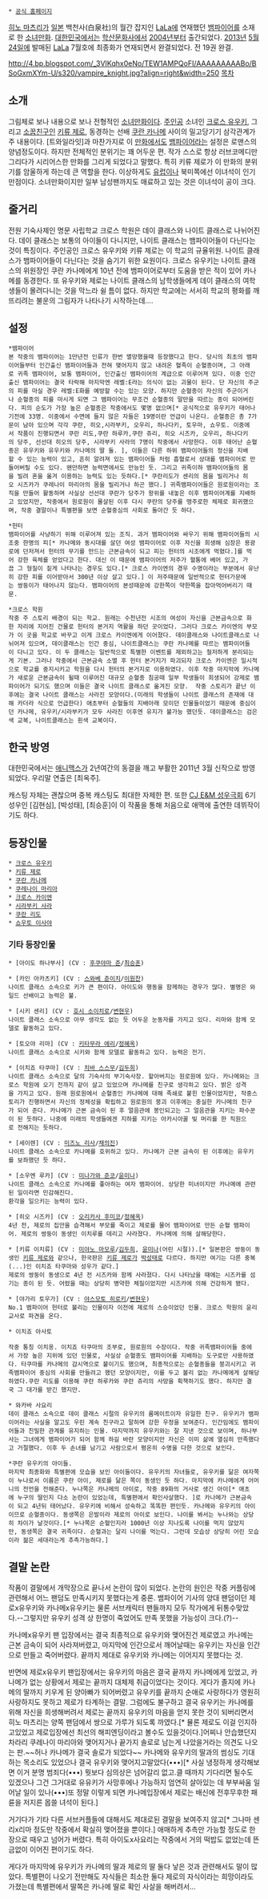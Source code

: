 {{{+1 ヴァンパイア騎士 / Vampire Knight}}}

 * [http://www.tv-tokyo.co.jp/anime/vampire-knight/ 공식 홈페이지]

[[히노 마츠리]]가 [[일본]] 백천사(白泉社)의 월간 잡지인 [[LaLa]]에 연재했던 [[뱀파이어]]를 소재로 한 [[소녀만화]]. [[대한민국]]에서는 [[학산문화사]]에서 [[2004년]]부터 출간되었다. [[2013년]] [[5월 24일]]에 발매된 [[LaLa]] 7월호에 최종화가 연재되면서 완결되었다. 전 19권 완결.

http://4.bp.blogspot.com/_3VIKqhx0eNo/TEW1AMPQoFI/AAAAAAAAABo/BSoGxmXYm-U/s320/vampire_knight.jpg?align=right&width=250 [[목차]]

== 소개 ==
그림체로 보나 내용으로 보나 전형적인 [[소녀만화]]이다. [[주인공]] 소녀인 [[크로스 유우키]], 그리고 [[소꿉친구]]인 [[키류 제로]], 동경하는 선배 [[쿠란 카나메]] 사이의 밀고당기기 삼각관계가 주 내용이다. [트와일라잇]과 마찬가지로 이 [[만화]]에서도 [[뱀파이어]]라는 설정은 로맨스의 양념정도이다. 하지만 전체적인 분위기는 꽤 어두운 편. 작가 스스로 항상 러브코메디만 그리다가 시리어스한 만화를 그리게 되었다고 말했다. 특히 키류 제로가 이 만화의 분위기를 암울하게 하는데 큰 역할을 한다. 이상하게도 [[유럽]]이나 북미쪽에선 이녀석이 인기만점이다. 소녀만화이지만 일부 남성팬까지도 매료하고 있는 것은 이녀석이 공이 크다.
== 줄거리 ==
전원 기숙사제인 명문 사립학교 크로스 학원은 데이 클래스와 나이트 클래스로 나뉘어진다. 데이 클래스는 보통의 아이들이 다니지만, 나이트 클래스는 뱀파이어들이 다닌다는 것이 특징이다. 주인공인 크로스 유우키와 키류 제로는 이 학교의 규율위원. 나이트 클래스가 뱀파이어들이 다닌다는 것을 숨기기 위한 요원이다. 크로스 유우키는 나이트 클래스의 위원장인 쿠란 카나메에게 10년 전에 뱀파이어로부터 도움을 받은 적이 있어 카나메를 동경한다. 또 유우키와 제로는 나이트 클래스의 남학생들에게 데이 클래스의 여학생들이 몰려다니는 것을 막느라 쉴 틈이 없다. 하지만 학교에는 서서히 학교의 평화를 깨뜨리려는 불운의 그림자가 나타나기 시작하는데….

== 설정 ==

 *뱀파이어
 본 작중의 뱀파이어는 1만년전 인류가 한번 멸망했을때 등장했다고 한다. 당시의 최초의 뱀파이어들부터 인간출신 뱀파이어들과 전혀 맺어지지 않고 내려온 혈족이 순혈종이며, 그 아래로 귀족 뱀파이어, 보통 뱀파이어, 인간출신 뱀파이어의 계급으로 이루어져 있다. 이중 인간출신 뱀파이어는 결국 타락해 마지막엔 레벨:E라는 의식이 없는 괴물이 된다. 단 자신의 주군의 피를 마실 경우 레벨:E화를 예방할 수는 있는 모양. 하지만 순혈종이 자신의 주군이거나 순혈종의 피를 마시게 되면 그 뱀파이어는 무조건 순혈종의 말만을 따르는 종이 되어버린다. 피의 순도가 가장 높은 순혈종은 작중에서도 몇명 없으며[* 공식적으로 유우키가 태어나기전에 33명. 이중에서 수면에 들지 않은 자들은 19명이란 언급이 나온다. 순혈종은 총 7가문이 남아 있으며 각각 쿠란, 히오,시라부키, 오우리, 하나다키, 토우마, 쇼우토. 이중에서 작품이 진행되면서 쿠란 리도,쿠란 하루카,쿠란 쥬리, 히오 시즈카, 오우리, 하나다키의 당주, 선선대 히오의 당주, 시라부키 사라의 7명이 작중에서 사망한다. 이후 태어난 순혈종은 유우키와 유우키와 카나메의 딸 둘. ], 이들은 다른 하위 뱀파이어들의 정신을 지배할 수 있는 능력이 있고, 흔히 알려져 있는 뱀파이어들 처럼 흡혈로서 상대를 뱀파이어로 만들어버릴 수도 있다. 왠만하면 능력면에서도 만능인 듯. 그리고 귀족이하 뱀파이어들의 몸을 빌려 혼을 옮겨 이용하는 능력도 있는 듯하다.[* 쿠란리도가 센리의 몸을 빌리거나 히오 시즈카가 쿠레나이 마리아의 몸을 빌리거나 하곤 했다.] 귀족뱀파이어들은 원로원이라는 조직을 만들어 활동하며 사실상 선선대 쿠란가 당주가 왕위를 내놓은 이후 뱀파이어계를 지배하고 있었지만, 작중에서 원로원이 몰살된 이후 다시 쿠란의 당주를 맹주로한 체제로 회귀했으며, 작중 결말이나 특별편을 보면 순혈중심의 사회로 돌아간 듯 하다.

 
 *헌터
 뱀파이어를 사냥하기 위해 이루어져 있는 조직. 과거 뱀파이어와 싸우기 위해 뱀파이어들의 시조중 한명의 피[* 카나메와 동시대를 살던 여성 뱀파이어로 이후 자신을 희생해 심장은 용광로에 던저져서 헌터의 무기를 만드는 근본금속이 되고 피는 헌터의 시조에게 먹혔다.]를 먹어 강한 육체를 얻었다고 한다. 대신 이 때문에 뱀파이어의 저주가 혈통에 베어 있고, 가끔 그 형질이 짙게 나타나는 경우도 있다.[* 크로스 카이엔의 경우 수명이라는 부분에서 유난히 강한 피를 이어받아서 300년 이상 살고 있다.] 이 저주때문에 일반적으로 헌터가문에는 쌍둥이가 태어나지 않는다. 뱀파이어의 본성때문에 강한쪽이 약한쪽을 잡아먹어버리기 때문.


 *크로스 학원
 작중 주 스토리 배경이 되는 학교. 원래는 수천년전 시조의 여성이 자신을 근본금속으로 화한 자리에 지어진 건물로 헌터의 본거지 역활을 하던 곳이었다. 그러다 크로스 카이엔의 부모가 이 곳을 학교로 바꾸고 이게 크로스 카이엔에게 이어졌다. 데이클래스와 나이트클래스로 나뉘어져 있으며, 데이클래스는 인간 중심, 나이트클래스는 쿠란 카나메를 따르는 뱀파이어들이 다니고 있다. 이 두 클래스는 일반적으로 특별한 이벤트를 제외하고는 철저하게 분리되는게 기본. 그러나 작중에서 근본금속 소멸 후 헌터 본거지가 파괴되자 크로스 카이엔은 일시적으로 학교를 중지시키고 학원을 다시 헌터의 본거지로 이용하였다. 이후 작중 마지막에 카나메가 새로운 근본금속이 될때 이루어진 대규모 순혈종 침공때 일부 학생들이 희생되어 강제로 뱀파이어가 되기도 했으며 이들은 결국 나이트 클래스로 옮겨진 모양.  작중 스토리가 끝난 이후에는 결국 나이트 클래스는 사라진 모양이다.(미래의 학생들이 나이트 클래스의 존재에 대해 카더라 식으로 언급한다) 애초부터 순혈들의 지배아래 모이던 인물들이었기 때문에 중심이던 카나메, 유우키/시라부키가 모두 사라진 이후엔 유지가 불가능 했던듯. 데이클래스는 검은색 교복, 나이트클래스는 흰색 교복이다. 

== 한국 방영 ==
대한민국에서는 [[애니맥스]]가 2년여간의 동결을 깨고 부활한 2011년 3월 신작으로 방영되었다. 우리말 연출은 [최옥주].

캐스팅 자체는 괜찮으며 중복 캐스팅도 최대한 자제한 편. 또한 [[CJ E&M 성우극회]] 6기 성우인 [김현심], [박성태], [최승훈]이 이 작품을 통해 처음으로 애맥에 출연한 데뷔작이기도 하다.
== 등장인물 ==
 * [[크로스 유우키]]  
 * [[키류 제로]]  
 * [[쿠란 카나메]]
 * [[쿠레나이 마리아]]
 * [[크로스 카이엔]] 
 * [[시라부키 사라]]
 * [[쿠란 리도]]
 * [[쇼우토 이사야]]
=== 기타 등장인물 ===
 * [아이도 하나부사] (CV : [[후쿠야마 준]]/[[최승훈]]) 


 * [카인 아카츠키] (CV : [[스와베 준이치]]/[[이원찬]])
 나이트 클래스 소속으로 키가 큰 편이다. 아이도와 행동을 함께하는 경우가 많다. 별명은 와일드 선배이고 능력은 불.

 * [시키 센리] (CV : [[호시 소이치로]]/[[변현우]])
 나이트 클래스 소속으로 아무 생각도 없는 듯 어두운 눈동자를 가지고 있다. 리마와 함께 모델로 활동하고 있다.

 * [토오야 리마] (CV : [[키타무라 에리]]/[[정혜옥]])
 나이트 클래스 소속으로 시키와 함께 모델로 활동하고 있다. 능력은 전기.

 * [이치죠 타쿠마] (CV : [[치바 스스무]]/[[김두희]])
 나이트 클래스 소속으로 달의 기숙사의 부기숙사장. 할아버지는 원로원에 있다. 카나메와는 크로스 학원에 오기 전까지 같이 살고 있었으며 카나메를 친구로 생각하고 있다. 밝은 성격을 가지고 있다. 원래 원로원에서 순혈종인 카나메에 대해 족쇄로 붙힌 인물이었지만, 작중스토리가 진행하면서 자신의 정체성을 확립하고 원로원의 붕괴 이후에는 충실한 카나메의 친구가 되어 준다. 카나메가 근본 금속이 된 후 얼음관에 봉인되고는 그 얼음관을 지키는 파수꾼이 된 듯하다. 나중에 미래의 학생들에겐 지하를 지키는 아카시아꿀 빛 머리를 한 직원으로 전해지는 듯하다.

 * [세이렌] (CV : [[미즈노 리사]]/[[채의진]])
 나이트 클래스 소속으로 카나메를 호위하고 있다. 카나메가 근본 금속이 된 이후에는 유우키를 보좌했던 듯 하다.

 * [소우엔 루카] (CV : [[미나가와 준코]]/[[윤미나]])
 나이트 클래스 소속으로 카나메를 좋아하는 여자 뱀파이어. 상당한 미녀이지만 카나메에 관련된 일이라면 민감해진다.
 환각을 일으키는 능력이 있다.

 * [히오 시즈카] (CV : [[오리카사 후미코]]/[[정혜옥]])
 4년 전, 제로의 집안을 습격해서 부모를 죽이고 제로를 물어 뱀파이어로 만든 순혈 뱀파이어. 제로의 쌍둥이 동생인 이치루를 데리고 사라졌다. 카나메에 의해 살해당한다.

 * [키류 이치류] (CV : [[미야노 마모루]]/[[김두희]], [[윤미나]](어린 시절)).[* 일본판은 쌍둥이 동생인 [[키류 제로]]와 같으나, 한국판은 [[키류 제로]]가 [[박성태]]로 다르다. 하지만 여기는 다른 중복(...)인 이치죠 타쿠마와 성우가 같다.]
 제로의 쌍둥이 동생으로 4년 전 시즈카와 함께 사라졌다. 다시 나타났을 때에는 시즈카를 섬기는 종이 된 듯. 어렸을 때는 상당히 병약한 체질이었지만 시즈카에 의해 건강하게 됐다.

 * [야가리 토우가] (CV : [[야스모토 히로키]]/[[변현우]])
 No.1 뱀파이어 헌터로 불리는 인물이자 이전에 제로의 스승이었던 인물. 크로스 학원의 윤리교사로 파견을 온다.

 * 이치죠 아사토

 작중 통칭 이치옹. 이치죠 타쿠마의 조부로, 원로원의 수장이다. 작중 귀족뱀파이어들 중에서 가장 높은 지위에 있던 인물로, 사실상 순혈종도 뱀파이어를 지배하는 도구로만 사용하였다. 타쿠마를 카나메의 감시역으로 붙이기도 했으며, 최종적으로는 순혈종들을 붕괴시키고 귀족뱀파이어 중심의 사회를 만들려고 했던 모양이지만, 이를 두고 볼리 없는 카나메에게 살해당하였다.쿠란 리도를 이용해 쿠란 하루카와 쿠란 쥬리의 사망을 획책하기도 했다. 하지만 결국 그 대가를 받긴 했지만.

 * 와카바 사요리
 데이 클래스 소속으로 데이 클래스 시절의 유우키의 룸메이트이자 유일한 친구. 유우키가 뱀파이어라는 사실을 알고도 우린 계속 친구라고 말하며 강한 우정을 보여준다. 인간임에도 뱀파이어들과 친밀한 관계를 유지하는 인물. 마지막까지 유우키와는 잘 지낸 것으로 보이며, 하나부사는 그녀에게 뱀파이어가 되어 함께 하길 바란 모양이지만 자신은 이미 삶에 열심히 만족했다고 거절했다. 이후 두 손녀를 남기고 사람으로서 평온히 수명을 다한 것으로 보인다.

 *쿠란 유우키의 아이들.
 마지막 최종화와 특별편에 모습을 보인 아이들이다. 유우키의 자녀들로, 유우키를 닮은 여자쪽이 누나로서 이름은 쿠란 아이, 제로를 닮은 쪽이 동생인 듯 하다. 마지막에 카나메에게 어머니의 전언을 전해준다. 누나쪽은 카나메의 아이로, 작중 89화의 거사로 생긴 아이[* 애초에 누구의 딸인지 다소 논란이 있었는데, 특별편에서 확인사살했다. ]로 카나메가 근본금속이 되고 4년뒤 태어났다. 유우키에 비해서 성숙하고 똑똑한 편인듯. 카나메와 유우키의 아이이므로 순혈종이다. 동생쪽은 은발이라 제로의 아이로 보인다. 나이를 봐서는 누나와는 상당히 차이가 날것이다.[* 누나쪽은 순혈인지라 1000년 이상 지나도록 나이를 먹지 않았지만, 동생쪽은 결국 귀족이다. 순혈과는 달리 나이를 먹는다. 그런데 모습상 상당히 어린 모습이라 젊은 세대라는게 추측가능하다.] 

== 결말 논란 ==

작품이 결말에서 개막장으로 끝나서 논란이 많이 되었다. 논란의 원인은 작중 커플링에 관련해서 어느 팬덤도 만족시키지 못했다는게 중론. 뱀파이어 기사의 양대 팬덤이던 제로x유우키와 카나메x유우키는 물론 서브캐릭터 팬들까지 모두 작가에게 뒤통수맞았다.--그렇지만 유우키 성격 상 한명이 죽었어도 만족 못했을 가능성이 크다.(?)--

카나메x유우키 팬 입장에서는 결국 최종적으로 유우키와 맺어진건 제로였고 카나메는 근본 금속이 되어 사라져버렸고, 마지막에 인간으로서 깨어날때는 유우키는 자신을 인간으로 만들고 죽어버렸다. 끝까지 제대로 유우키와 카나메는 이어지지 못했다는 것.

반면에 제로x유우키 팬입장에서는 유우키의 마음은 결국 끝까지 카나메에게 있었고, 카나메가 없는 상황에서 제로는 끝까지 대체제 취급이었다는 것이다. 게다가 졸지에 카나메의 딸까지 키우게 된 양아빠가 되어버렸고 유우키를 끝까지 순애로 사랑하다가 영원히 사랑하지도 못하고 제로가 타계하는 결말. 그럼에도 불구하고 결국 유우키는 카나메를 위해 자신을 희생해버려서 제로는 끝까지 유우키의 마음을 얻지 못한 것이 되버리면서 히노 마츠리는 양쪽 팬덤에서 쌍으로 가루가 되도록 까였다.[* 뮬론 제로도 이걸 인지하고있었고 제로입장에선 최선의 해피엔딩이라고 볼수도 있을것이다.]어찌나 안습했던지 차라리 쿠레나이 마리아와 맺어지거나 끝가지 솔로로 남는게 나았을거라는 의견도 나오는 판.~~허나 카나메가 결국 솔로가 되었다~~ 카나메와 유우키의 딸과의 썸싱도 기대하는 목소리도 있었으나 결국  유우키와 맺어지고말았다(•••)[* 사실 냉정하게 생각해보면 이거 분명 범죄다(•••) 뭣보다 심의상은 넘어갈리 없고.클 때까지 기다리면 될수도 있겠으나 그건 그거대로 유유키가 사망후에나 가능하지 엄연히 살아있는 데 부부싸움 일어날 일이 있나(•••)또 정말 이렇게 되면 카나메입장에서 제로는 배신에 전후무후한 패륜을 저지른 몹쓸 녀석이 된다.]

거기다가 기타 다른 서브커플들에 대해서도 제대로된 결말을 보여주지 않고[* 그나마 센리x리마 정도만 작중에서 확실히 맺어졌을 뿐이다.] 애매하게 추측만 가능할 정도로 한장으로 때우고 넘어가 버렸다. 특히 아이도x사요리는 작중에서 거의 떡밥도 없었는데 뜬금없이 이어진 편이기도 하다.

게다가 마지막에 유우키가 카나메의 딸과 제로의 딸 둘다 낳은 것과 관련해서도 말이 많았다. 특별편이 나오기 전만해도 자식들은 최소한 둘다 제로의 자식이라는 희망이라도 가졌는데 특별편에서 딸쪽은 카나메 딸로 확인 사살을 해버려서...
